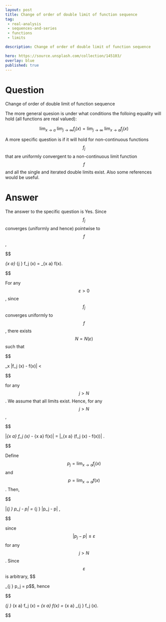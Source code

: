 ---
layout: post
title: Change of order of double limit of function sequence
tag:
 - real-analysis
 - sequences-and-series
 - functions
 - limits

description: Change of order of double limit of function sequence

hero: https://source.unsplash.com/collection/145103/
overlay: blue 
published: true
---

# Question 

Change of order of double limit of function sequence

<!--break-->


The more general quesion is under what conditions the folloing equality will hold (all functions are real valued):

 $$ 
\lim_{x \rightarrow a} \ \lim_{j \rightarrow \infty} f_j(x) = \lim_{j \rightarrow \infty} \ \lim_{x \rightarrow a} f_j(x)
 $$ 

A more specific question is if it will hold for non-continuous functions $$f_j$$ that are uniformly convergent to a non-continuous limit function $$f$$ and all the single and iterated double limits exist.
Also some references would be useful.

# Answer 


The answer to the specific question is Yes.
Since $$f_j$$ converges (uniformly and hence) pointwise to $$f$$,

 $$ 

\mathop {\lim }\limits_{x \to a} \mathop {\lim }\limits_{j \to \infty } f_j (x) = \mathop {\lim }\limits_{x \to a} f(x).

 $$ 

For any $$\varepsilon > 0$$, since $$f_j$$ converges uniformly to $$f$$, there exists $$N = N(\varepsilon)$$ such that

 $$ 

\sup _x |f_j (x) - f(x)| < \varepsilon 

 $$ 

for any $$j > N$$. We assume that all limits exist. Hence, for any $$j > N$$,

 $$ 

|\lim _{x \to a} f_j (x) - \lim _{x \to a} f(x)| = |\lim _{x \to a} (f_j (x) - f(x))| \le \varepsilon .

 $$ 

Define $$p_j = \lim _{x \to a} f_j (x)$$ and $$p = \lim _{x \to a} f(x)$$. Then,

 $$ 

|\lim _{j \to \infty } p_j  - p| = \lim _{j \to \infty } |p_j  - p| \le \varepsilon ,

 $$ 

since $$|p_j - p| \leq \varepsilon$$ for any $$j > N$$. Since $$\varepsilon$$ is arbitrary, $$
\lim _{j \to \infty } p_j  = p$$, hence

 $$ 

\mathop {\lim }\limits_{j \to \infty } \mathop {\lim }\limits_{x \to a} f_j (x) = \mathop {\lim }\limits_{x \to a} f(x) = \mathop {\lim }\limits_{x \to a} \mathop {\lim }\limits_{j \to \infty } f_j (x).

 $$ 


